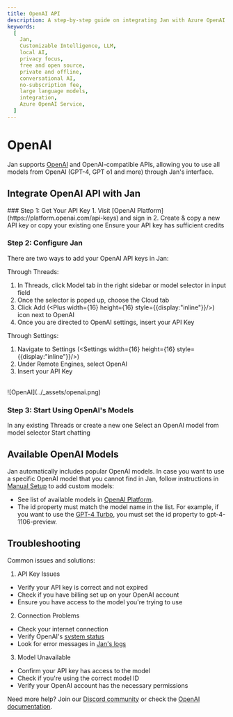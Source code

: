 ```yaml
---
title: OpenAI API
description: A step-by-step guide on integrating Jan with Azure OpenAI.
keywords:
  [
    Jan,
    Customizable Intelligence, LLM,
    local AI,
    privacy focus,
    free and open source,
    private and offline,
    conversational AI,
    no-subscription fee,
    large language models,
    integration,
    Azure OpenAI Service,
  ]
---
```


# OpenAI 

Jan supports [OpenAI](https://openai.com/) and OpenAI-compatible APIs, allowing you to use all models from OpenAI (GPT-4, GPT o1 and more) through Jan's interface.

## Integrate OpenAI API with Jan

<Steps>
### Step 1: Get Your API Key 
1. Visit [OpenAI Platform](https://platform.openai.com/api-keys) and sign in 
2. Create & copy a new API key or copy your existing one

<Callout type='info'>
Ensure your API key has sufficient credits
</Callout>

### Step 2: Configure Jan
There are two ways to add your OpenAI API keys in Jan:

Through Threads:
1. In Threads, click Model tab in the right sidebar or model selector in input field
2. Once the selector is poped up, choose the Cloud tab
3. Click Add (<Plus width={16} height={16} style={{display:"inline"}}/>) icon next to OpenAI
4. Once you are directed to OpenAI settings, insert your API Key  

Through Settings:
1. Navigate to Settings (<Settings width={16} height={16} style={{display:"inline"}}/>)
2. Under Remote Engines, select OpenAI
3. Insert your API Key  

<br/>
![OpenAI](../_assets/openai.png)
<br/>

### Step 3: Start Using OpenAI's Models

In any existing Threads or create a new one
Select an OpenAI model from model selector
Start chatting 

</Steps>

## Available OpenAI Models

Jan automatically includes popular OpenAI models. In case you want to use a specific OpenAI model that you cannot find in Jan, follow instructions in [Manual Setup](/docs/models/manage-models#4-manual-setup) to add custom models:
  - See list of available models in [OpenAI Platform](https://platform.openai.com/docs/models/overview).
  - The id property must match the model name in the list. For example, if you want to use the [GPT-4 Turbo](https://platform.openai.com/docs/models/gpt-4-and-gpt-4-turbo), you must set the id property to gpt-4-1106-preview.

## Troubleshooting

Common issues and solutions:

1. API Key Issues
- Verify your API key is correct and not expired
- Check if you have billing set up on your OpenAI account
- Ensure you have access to the model you're trying to use

2. Connection Problems
- Check your internet connection
- Verify OpenAI's [system status](https://status.openai.com)
- Look for error messages in [Jan's logs](/docs/troubleshooting#how-to-get-error-logs)

3. Model Unavailable
- Confirm your API key has access to the model
- Check if you're using the correct model ID
- Verify your OpenAI account has the necessary permissions

Need more help? Join our [Discord community](https://discord.gg/FTk2MvZwJH) or check the [OpenAI documentation](https://platform.openai.com/docs).